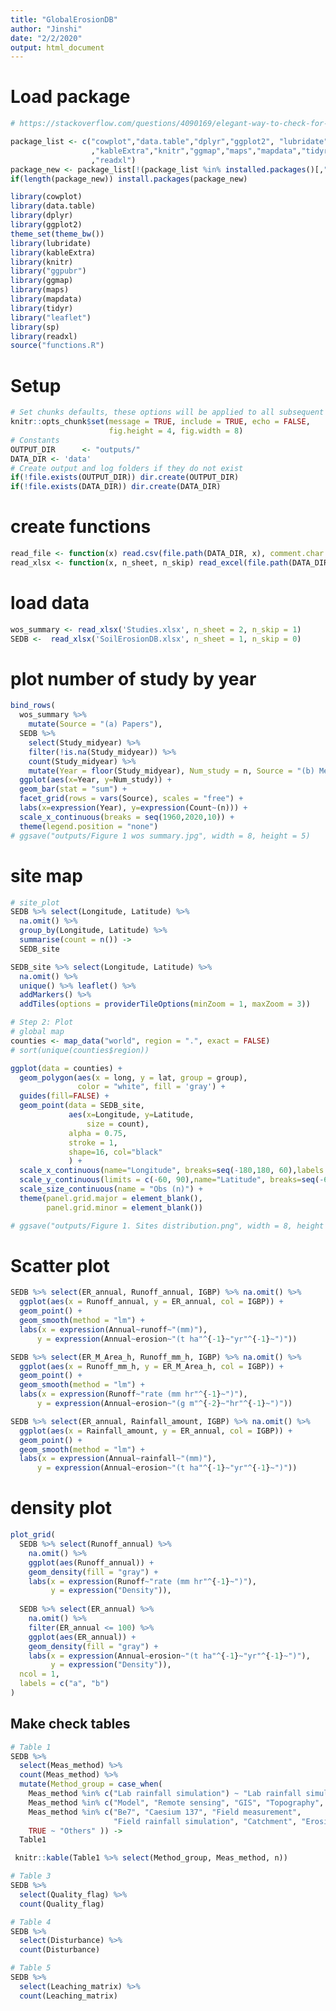 ```yaml
---
title: "GlobalErosionDB"
author: "Jinshi"
date: "2/2/2020"
output: html_document
---
```


# Load package
```r
# https://stackoverflow.com/questions/4090169/elegant-way-to-check-for-missing-packages-and-install-them/19873732

package_list <- c("cowplot","data.table","dplyr","ggplot2", "lubridate", "leaflet"
                  ,"kableExtra","knitr","ggmap","maps","mapdata","tidyr","sp","ggpubr"
                  ,"readxl")
package_new <- package_list[!(package_list %in% installed.packages()[,"Package"])]
if(length(package_new)) install.packages(package_new)

library(cowplot)
library(data.table)
library(dplyr)
library(ggplot2)
theme_set(theme_bw())
library(lubridate)
library(kableExtra)
library(knitr)
library("ggpubr")
library(ggmap)
library(maps)
library(mapdata)
library(tidyr)
library("leaflet")
library(sp)
library(readxl)
source("functions.R")

```


# Setup
```r
# Set chunks defaults, these options will be applied to all subsequent chunks
knitr::opts_chunk$set(message = TRUE, include = TRUE, echo = FALSE,
                      fig.height = 4, fig.width = 8)
# Constants
OUTPUT_DIR		<- "outputs/"
DATA_DIR <- 'data'
# Create output and log folders if they do not exist
if(!file.exists(OUTPUT_DIR)) dir.create(OUTPUT_DIR)
if(!file.exists(DATA_DIR)) dir.create(DATA_DIR)
```


# create functions
```r
read_file <- function(x) read.csv(file.path(DATA_DIR, x), comment.char = "#", stringsAsFactors = FALSE)
read_xlsx <- function(x, n_sheet, n_skip) read_excel(file.path(DATA_DIR, x), sheet = n_sheet, skip = n_skip)
```

# load data
```r
wos_summary <- read_xlsx('Studies.xlsx', n_sheet = 2, n_skip = 1)
SEDB <-  read_xlsx('SoilErosionDB.xlsx', n_sheet = 1, n_skip = 0)
```

# plot number of study by year
```r
bind_rows(
  wos_summary %>% 
    mutate(Source = "(a) Papers"),
  SEDB %>% 
    select(Study_midyear) %>% 
    filter(!is.na(Study_midyear)) %>% 
    count(Study_midyear) %>% 
    mutate(Year = floor(Study_midyear), Num_study = n, Source = "(b) Measurements")) %>% 
  ggplot(aes(x=Year, y=Num_study)) +
  geom_bar(stat = "sum") +
  facet_grid(rows = vars(Source), scales = "free") +
  labs(x=expression(Year), y=expression(Count~(n))) +
  scale_x_continuous(breaks = seq(1960,2020,10)) +
  theme(legend.position = "none")
# ggsave("outputs/Figure 1 wos summary.jpg", width = 8, height = 5)
```


# site map
```r
# site_plot
SEDB %>% select(Longitude, Latitude) %>% 
  na.omit() %>%
  group_by(Longitude, Latitude) %>% 
  summarise(count = n()) ->
  SEDB_site

SEDB_site %>% select(Longitude, Latitude) %>% 
  na.omit() %>% 
  unique() %>% leaflet() %>% 
  addMarkers() %>% 
  addTiles(options = providerTileOptions(minZoom = 1, maxZoom = 3)) 

# Step 2: Plot
# global map
counties <- map_data("world", region = ".", exact = FALSE)
# sort(unique(counties$region))

ggplot(data = counties) + 
  geom_polygon(aes(x = long, y = lat, group = group),
               color = "white", fill = 'gray') + 
  guides(fill=FALSE) +
  geom_point(data = SEDB_site,
             aes(x=Longitude, y=Latitude,
                 size = count),
             alpha = 0.75,
             stroke = 1,
             shape=16, col="black"
             ) +
  scale_x_continuous(name="Longitude", breaks=seq(-180,180, 60),labels = seq(-180,180, 60))+
  scale_y_continuous(limits = c(-60, 90),name="Latitude", breaks=seq(-60,90,30),labels = seq(-60,90,30)) +
  scale_size_continuous(name = "Obs (n)") +
  theme(panel.grid.major = element_blank(),
        panel.grid.minor = element_blank())

# ggsave("outputs/Figure 1. Sites distribution.png", width = 8, height = 4, dpi = 300, units = "in" )

```


# Scatter plot
```r
SEDB %>% select(ER_annual, Runoff_annual, IGBP) %>% na.omit() %>% 
  ggplot(aes(x = Runoff_annual, y = ER_annual, col = IGBP)) +
  geom_point() +
  geom_smooth(method = "lm") +
  labs(x = expression(Annual~runoff~"(mm)"),
      y = expression(Annual~erosion~"(t ha"^{-1}~"yr"^{-1}~")"))

SEDB %>% select(ER_M_Area_h, Runoff_mm_h, IGBP) %>% na.omit() %>% 
  ggplot(aes(x = Runoff_mm_h, y = ER_M_Area_h, col = IGBP)) +
  geom_point() +
  geom_smooth(method = "lm") +
  labs(x = expression(Runoff~"rate (mm hr"^{-1}~")"),
      y = expression(Annual~erosion~"(g m"^{-2}~"hr"^{-1}~")"))

SEDB %>% select(ER_annual, Rainfall_amount, IGBP) %>% na.omit() %>% 
  ggplot(aes(x = Rainfall_amount, y = ER_annual, col = IGBP)) +
  geom_point() +
  geom_smooth(method = "lm") +
  labs(x = expression(Annual~rainfall~"(mm)"),
      y = expression(Annual~erosion~"(t ha"^{-1}~"yr"^{-1}~")"))

```


# density plot
```r
plot_grid(
  SEDB %>% select(Runoff_annual) %>% 
    na.omit() %>% 
    ggplot(aes(Runoff_annual)) +
    geom_density(fill = "gray") +
    labs(x = expression(Runoff~"rate (mm hr"^{-1}~")"),
         y = expression("Density")),
  
  SEDB %>% select(ER_annual) %>% 
    na.omit() %>% 
    filter(ER_annual <= 100) %>% 
    ggplot(aes(ER_annual)) +
    geom_density(fill = "gray") +
    labs(x = expression(Annual~erosion~"(t ha"^{-1}~"yr"^{-1}~")"),
         y = expression("Density")),
  ncol = 1,
  labels = c("a", "b")
)


```

## Make check tables
```r
# Table 1
SEDB %>% 
  select(Meas_method) %>% 
  count(Meas_method) %>% 
  mutate(Method_group = case_when(
    Meas_method %in% c("Lab rainfall simulation") ~ "Lab rainfall simulation",
    Meas_method %in% c("Model", "Remote sensing", "GIS", "Topography", "Dendrochronology") ~ "Indirect methods",
    Meas_method %in% c("Be7", "Caesium 137", "Field measurement",
                       "Field rainfall simulation", "Catchment", "Erosion pins") ~ "Field measurements",
    TRUE ~ "Others" )) ->
  Table1

 knitr::kable(Table1 %>% select(Method_group, Meas_method, n))
```


```r
# Table 3
SEDB %>% 
  select(Quality_flag) %>% 
  count(Quality_flag)
```

```r
# Table 4
SEDB %>% 
  select(Disturbance) %>% 
  count(Disturbance)
```

```r
# Table 5
SEDB %>% 
  select(Leaching_matrix) %>% 
  count(Leaching_matrix)
```

